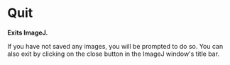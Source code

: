 = Quit =

'''Exits ImageJ.'''

If you have not saved any images, you will be prompted to do so. You can also exit by clicking on the close button in the ImageJ window's title bar.
